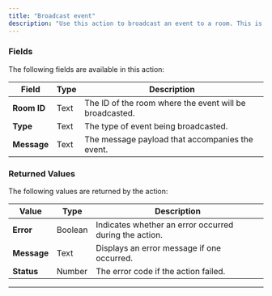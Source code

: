 ```yaml
---
title: "Broadcast event"
description: "Use this action to broadcast an event to a room. This is a server-side action that can be called outside of a specific Liveblocks room."
---
```



<liveblocksPlus feature="action" />

### Fields

The following fields are available in this action:

| **Field**   | **Type** | **Description**                                         |
| ----------- | -------- | ------------------------------------------------------- |
| **Room ID** | Text     | The ID of the room where the event will be broadcasted. |
| **Type**    | Text     | The type of event being broadcasted.                    |
| **Message** | Text     | The message payload that accompanies the event.         |

### Returned Values

The following values are returned by the action:

| **Value**   | **Type** | **Description**                                        |
| ----------- | -------- | ------------------------------------------------------ |
| **Error**   | Boolean  | Indicates whether an error occurred during the action. |
| **Message** | Text     | Displays an error message if one occurred.             |
| **Status**  | Number   | The error code if the action failed.                   |

---

<liveblocksFooter />
